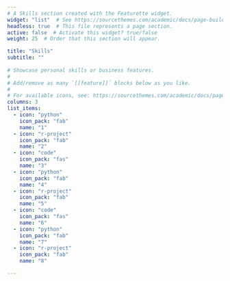 ```yaml
---
# A Skills section created with the Featurette widget.
widget: "list"  # See https://sourcethemes.com/academic/docs/page-builder/
headless: true  # This file represents a page section.
active: false  # Activate this widget? true/false
weight: 25  # Order that this section will appear.

title: "Skills"
subtitle: ""
 
# Showcase personal skills or business features.
# 
# Add/remove as many `[[feature]]` blocks below as you like. 
# 
# For available icons, see: https://sourcethemes.com/academic/docs/page-builder/#icons
columns: 3
list_items:
  - icon: "python"
    icon_pack: "fab"
    name: "1"
  - icon: "r-project"
    icon_pack: "fab"
    name: "2"
  - icon: "code"
    icon_pack: "fas"
    name: "3"
  - icon: "python"
    icon_pack: "fab"
    name: "4"
  - icon: "r-project"
    icon_pack: "fab"
    name: "5"
  - icon: "code"
    icon_pack: "fas"
    name: "6"
  - icon: "python"
    icon_pack: "fab"
    name: "7"
  - icon: "r-project"
    icon_pack: "fab"
    name: "8"

---
```

